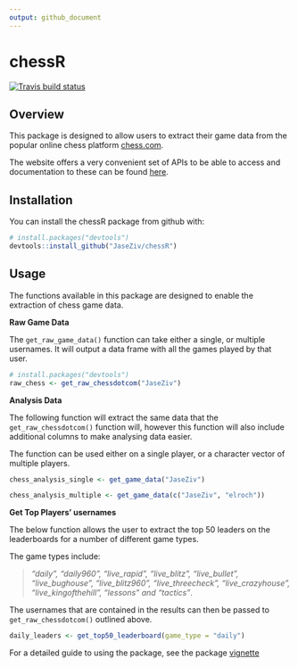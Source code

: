 ```yaml
---
output: github_document
---
```


# chessR

<!-- badges: start -->
[![Travis build status](https://travis-ci.org/JaseZiv/chessR.svg?branch=master)](https://travis-ci.org/JaseZiv/chessR)
<!-- badges: end -->

## Overview

This package is designed to allow users to extract their game data from the popular online chess platform [chess.com](https://www.chess.com/).

The website offers a very convenient set of APIs to be able to access and documentation to these can be found [here](https://www.chess.com/news/view/published-data-api).


## Installation

You can install the chessR package from github with:

```r
# install.packages("devtools")
devtools::install_github("JaseZiv/chessR")
```


## Usage

The functions available in this package are designed to enable the extraction of chess game data.


**Raw Game Data**

The `get_raw_game_data()` function can take either a single, or multiple usernames. It will output a data frame with all the games played by that user.

```r
# install.packages("devtools")
raw_chess <- get_raw_chessdotcom("JaseZiv")
```


**Analysis Data**

The following function will extract the same data that the `get_raw_chessdotcom()` function will, however this function will also include additional columns to make analysing data easier.

The function can be used either on a single player, or a character vector of multiple players.


```r
chess_analysis_single <- get_game_data("JaseZiv")

chess_analysis_multiple <- get_game_data(c("JaseZiv", "elroch"))

```


**Get Top Players' usernames**

The below function allows the user to extract the top 50 leaders on the leaderboards for a number of different game types.

The game types include:

> *"daily", "daily960", "live_rapid", "live_blitz", "live_bullet", "live_bughouse", "live_blitz960", "live_threecheck", "live_crazyhouse", "live_kingofthehill", "lessons" and "tactics"*.

The usernames that are contained in the results can then be passed to `get_raw_chessdotcom()` outlined above.

```r
daily_leaders <- get_top50_leaderboard(game_type = "daily")
```


For a detailed guide to using the package, see the package [vignette](https://jaseziv.github.io/chessR/articles/using_chessR_package.html)
